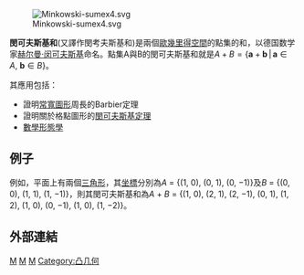 {{Expand language|en|time=2021-08-29T16:36:47+00:00}}
[[File:Minkowski-sumex4.svg|thumb]]

'''閔可夫斯基和'''(又譯作閔考夫斯基和)是兩個[[歐幾里得空間|歐幾里得空間]]的點集的和，以德国数学家[[赫尔曼·闵可夫斯基|赫尔曼·闵可夫斯基]]命名。點集A與B的閔可夫斯基和就是<math>A + B = \{\mathbf{a}+\mathbf{b}\,|\,\mathbf{a}\in A,\ \mathbf{b}\in B\}</math>。

其應用包括：
* 證明[[常寬圖形|常寬圖形]]周長的Barbier定理
* 證明關於格點圖形的[[閔可夫斯基定理|閔可夫斯基定理]]
* [[數學形態學|數學形態學]]

==例子==

例如，平面上有兩個[[三角形|三角形]]，其[[坐標|坐標]]分別為''A'' = {(1, 0), (0, 1), (0, −1)}及''B'' = {(0, 0), (1, 1), (1, −1)}，則其閔可夫斯基和為''A'' + ''B'' = {(1, 0), (2, 1), (2, −1), (0, 1), (1, 2), (1, 0), (0, −1), (1, 0), (1, −2)}。

==外部連結==
{{泛函分析}}
[[Category:欧几里得几何|M]]
[[Category:二元運算|M]]
[[Category:數位幾何學|M]]
[[Category:凸几何|Category:凸几何]]